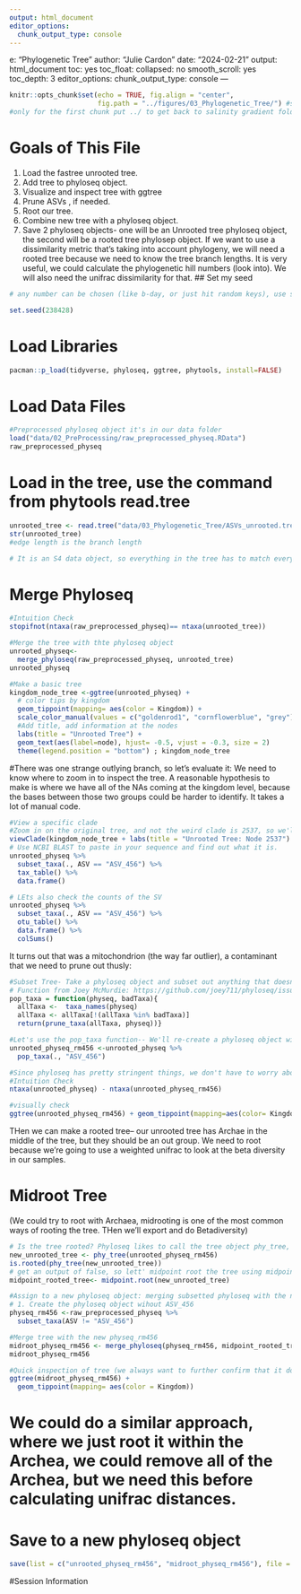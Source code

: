 ```yaml
---
output: html_document
editor_options: 
  chunk_output_type: console
---
```

e: "Phylogenetic Tree"
author: "Julie Cardon"
date: "2024-02-21"
output: html_document
toc: yes
toc_float:
  collapsed: no
  smooth_scroll: yes
  toc_depth: 3
editor_options: 
  chunk_output_type: console
---

```r
knitr::opts_chunk$set(echo = TRUE, fig.align = "center", 
                      fig.path = "../figures/03_Phylogenetic_Tree/") #send any figure output to this folder
#only for the first chunk put ../ to get back to salinity gradient folder, 
```

# Goals of This File
1. Load the fastree unrooted tree.
2. Add tree to phyloseq object.
3. Visualize and inspect tree with ggtree
4. Prune ASVs , if needed.
5. Root our tree.
6. Combine new tree with a phyloseq object.
7. Save 2 phyloseq objects- one will be an Unrooted tree phyloseq object, the second will be a rooted tree phylosep object.  If we want to use a dissimilarity metric that's taking into account phylogeny, we will need a rooted tree because we need to know the tree branch lengths.  It is very useful, we could calculate the phylogenetic hill numbers (look into).  We will also need the unifrac dissimilarity for that.
 ## Set my seed
```r
# any number can be chosen (like b-day, or just hit random keys), use set.seed() from base R

set.seed(238428)

```
 
 
 
 
 
# Load Libraries

```r
pacman::p_load(tidyverse, phyloseq, ggtree, phytools, install=FALSE)
```

# Load Data Files

```r
#Preprocessed phyloseq object it's in our data folder
load("data/02_PreProcessing/raw_preprocessed_physeq.RData")
raw_preprocessed_physeq
```
# Load in the tree, use the command from phytools read.tree

```r
unrooted_tree <- read.tree("data/03_Phylogenetic_Tree/ASVs_unrooted.tree")
str(unrooted_tree)
#edge length is the branch length

# It is an S4 data object, so everything in the tree has to match everything in the phyloseq object
```

# Merge Phyloseq
```r
#Intuition Check
stopifnot(ntaxa(raw_preprocessed_physeq)== ntaxa(unrooted_tree))

#Merge the tree with thte phyloseq object
unrooted_physeq<-
  merge_phyloseq(raw_preprocessed_physeq, unrooted_tree) 
unrooted_physeq
```

```r
#Make a basic tree
kingdom_node_tree <-ggtree(unrooted_physeq) + 
  # color tips by kingdom
  geom_tippoint(mapping= aes(color = Kingdom)) +
  scale_color_manual(values = c("goldenrod1", "cornflowerblue", "grey")) +
  #Add title, add information at the nodes
  labs(title = "Unrooted Tree") +
  geom_text(aes(label=node), hjust= -0.5, vjust = -0.3, size = 2)
  theme(legend.position = "bottom") ; kingdom_node_tree

```

#There was one strange outlying branch, so let's evaluate it: We need to know where to zoom in to inspect the tree.  A reasonable hypothesis to make is where we have all of the NAs coming at the kingdom level, because the bases between those two groups could be harder to identify.  It takes a lot of manual code.

```r
#View a specific clade
#Zoom in on the original tree, and not the weird clade is 2537, so we'll use the command
viewClade(kingdom_node_tree + labs(title = "Unrooted Tree: Node 2537") + geom_text(aes(label=ASV)), node = 2537)
# Use NCBI BLAST to paste in your sequence and find out what it is.
unrooted_physeq %>%
  subset_taxa(., ASV == "ASV_456") %>%
  tax_table() %>%
  data.frame()

# LEts also check the counts of the SV
unrooted_physeq %>%
  subset_taxa(., ASV == "ASV_456") %>%
  otu_table() %>%
  data.frame() %>%
  colSums()
```

It turns out that was a mitochondrion (the way far outlier), a contaminant that we need to prune out thusly:
```r
#Subset Tree- Take a phyloseq object and subset out anything that doesn't 
# Function from Joey McMurdie: https://github.com/joey711/phyloseq/issues/652 (include link where you found the code in your document)
pop_taxa = function(physeq, badTaxa){
  allTaxa <-  taxa_names(physeq)
  allTaxa <- allTaxa[!(allTaxa %in% badTaxa)]
  return(prune_taxa(allTaxa, physeq))}

#Let's use the pop_taxa function-- We'll re-create a phyloseq object without ASV 456. 
unrooted_physeq_rm456 <-unrooted_physeq %>%
  pop_taxa(., "ASV_456")

#Since phyloseq has pretty stringent things, we don't have to worry about the warning
#Intuition Check
ntaxa(unrooted_physeq) - ntaxa(unrooted_physeq_rm456)

#visually check
ggtree(unrooted_physeq_rm456) + geom_tippoint(mapping=aes(color= Kingdom))
```

THen we can make a rooted tree-- our unrooted tree has Archae in the middle of the tree, but they should be an out group.  We need to root because we're going to use a weighted unifrac to look at the beta diversity in our samples.

# Midroot Tree
(We could try to root with Archaea, midrooting is one of the most common ways of rooting the tree.  THen we'll export and do Betadiversity)

```r
# Is the tree rooted? Phyloseq likes to call the tree object phy_tree, so we'll use that 
new_unrooted_tree <- phy_tree(unrooted_physeq_rm456)
is.rooted(phy_tree(new_unrooted_tree))
# get an output of false, so lett' midpoint root the tree using midpoint.root function in phytools package can be used to newly root or re-root a tree
midpoint_rooted_tree<- midpoint.root(new_unrooted_tree)

#Assign to a new phyloseq object: merging subsetted phyloseq with the new rooted tree 
# 1. Create the phyloseq object wihout ASV_456
physeq_rm456 <-raw_preprocessed_physeq %>%
  subset_taxa(ASV != "ASV_456")

#Merge tree with the new physeq_rm456
midroot_physeq_rm456 <- merge_phyloseq(physeq_rm456, midpoint_rooted_tree)
midroot_physeq_rm456

#Quick inspection of tree (we always want to further confirm that it does have a root)
ggtree(midroot_physeq_rm456) +
  geom_tippoint(mapping= aes(color = Kingdom))
```
# We could do a similar approach, where we just root it within the Archea, we could remove all of the Archea, but we need this before calculating unifrac distances.  

# Save to a new phyloseq object
```r
save(list = c("unrooted_physeq_rm456", "midroot_physeq_rm456"), file = "data/03_Phylogenetic_Tree/phytree_preprocessed_physeq.RData")

```

#Session Information
```r


```

